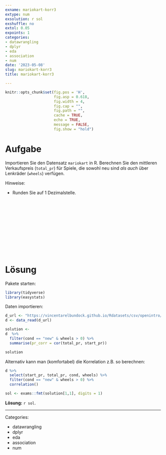 ```yaml
---
exname: mariokart-korr3
extype: num
exsolution: r sol
exshuffle: no
extol: 0.05
expoints: 1
categories:
- datawrangling
- dplyr
- eda
- association
- num
date: '2023-05-08'
slug: mariokart-korr3
title: mariokart-korr3

---
```







```r
knitr::opts_chunk$set(fig.pos = 'H',
                      fig.asp = 0.618,
                      fig.width = 4,
                      fig.cap = "", 
                      fig.path = "",
                      cache = TRUE,
                      echo = TRUE,
                      message = FALSE,
                      fig.show = "hold")
```






# Aufgabe

Importieren Sie den Datensatz `mariokart` in R.
Berechnen Sie den mittleren Verkaufspreis (`total_pr`) für Spiele, die sowohl neu sind *als auch* über Lenkräder (`wheels`) verfügen.

Hinweise:

- Runden Sie auf 1 Dezimalstelle.



</br>
</br>
</br>
</br>
</br>
</br>
</br>
</br>
</br>
</br>

# Lösung

Pakete starten:

```r
library(tidyverse)
library(easystats)
```


Daten importieren:

```r
d_url <- "https://vincentarelbundock.github.io/Rdatasets/csv/openintro/mariokart.csv"
d <- data_read(d_url)
```

```r
solution <-
d  %>% 
  filter(cond == "new" & wheels > 0) %>% 
  summarise(pr_corr = cor(total_pr, start_pr))

solution
```



Alternativ kann man (komfortabel) die Korrelation z.B. so berechnen:

```r
d %>% 
  select(start_pr, total_pr, cond, wheels) %>% 
  filter(cond == "new" & wheels > 0) %>% 
  correlation()
```



```r
sol <- exams::fmt(solution[1,1], digits = 1)
```

**Lösung:** `r sol`. 





---

Categories: 

- datawrangling
- dplyr
- eda
- association
- num

